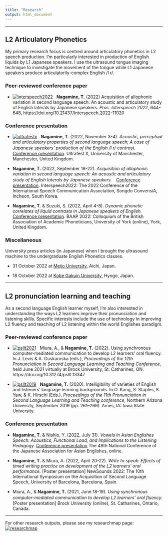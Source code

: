 ```yaml
---
title: "Research"
output: html_document
---
```



-----

## **L2 Articulatory Phonetics**

My primary research focus is centred around articulatory phonetics in L2 speech production. I'm particularly interested in production of English liquids by L1 Japanese speakers. I use the ultrasound tongue imaging technique to investigate the movement of the tongue while L1 Japanese speakers produce articulatorily-complex English /l r/. 

### Peer-reviewed conference paper

- <a href='https://github.com/TakayukiNagamine/takayukinagamine.github.io/raw/e0d37e4d9dc01f94a63c7993253c865e598b71ec/papers/nagamine22_interspeech.pdf' target='_blank'><img title='interspeech2022' alt='interspeech2022' src='https://img.icons8.com/officel/20/null/pdf.png' border="0"/></a> &nbsp; **Nagamine, T.** (2022) Acquisition of allophonic variation in second language speech: An acoustic and articulatory study of English laterals by Japanese speakers. *Proc. Interspeech 2022*, 644-648, https://doi.org/10.21437/Interspeech.2022-11020

### Conference presentation

- <a href='https://github.com/TakayukiNagamine/takayukinagamine.github.io/raw/main/papers/nagamine_UltrafestX.pdf' target='_blank'><img title='ultrafestx' alt='ultrafestx' src='https://img.icons8.com/officel/20/null/pdf.png' border="0"/></a> &nbsp; **Nagamine, T.** (2022, November 3-4). *Acoustic, perceptual and articulatory properties of second language speech; A case of Japanese speakers’ production of the English /l r/ contrast.*　[Conference presentation]. Ultrafest X, University of Manchester, Manchester, United Kingdom. 

- **Nagamine, T.** (2022, September 18-22). *Acquisition of allophonic variation in second language speech: An acoustic and articulatory study of English laterals by Japanese speakers.*　[Conference presentation]. Interspeech2022: The 2022 Conference of the International Speech Communication Association, Songdo ConvensiA, Incheon, South Korea.


- **Nagamine, T.** & Suzuki, S. (2022, April 4-8). *Dynamic phonetic correlates of liquid contrasts in Japanese speakers of English.* [Conference presentation]. BAAP 2022: Colloquium of the British Association of Academic Phoneticians, University of York (online), York, United Kingdom.

### Miscellaneous

University press articles (in Japanese) when I brought the ultrasound machine to the undergraduate English Phonetics classes.

- 31 October 2022 at [Meijo University](https://www.meijo-u.ac.jp/news/detail_28009.html), Aichi, Japan.

- 18 October 2022 at [Kobe Gakuin University](https://www.kobegakuin.ac.jp/education/faculty_global/news/988939cb1a72698c58a1.html), Hyogo, Japan.


-----

## **L2 pronunciation learning and teaching**

As a second language English learner myself, I'm also interested in understanding the ways L2 learners improve their pronunciation and listening skills. Specific interests include the use of technology in improving L2 fluency and teaching of L2 listening within the world Englishes paradigm.

### Peer-reviewed conference paper

- <a href='https://github.com/TakayukiNagamine/takayukinagamine.github.io/raw/e0d37e4d9dc01f94a63c7993253c865e598b71ec/papers/psllt2021_miura-nagamine.pdf' target='_blank'><img title='psllt2021' alt='psllt2021' src='https://img.icons8.com/officel/20/null/pdf.png' border="0"/></a> &nbsp; Miura, A., & **Nagamine, T.** (2022). Using synchronous computer-mediated communication to develop L2 learners’ oral fluency. In J. Levis & A. Guskaroska (eds.), *Proceedings of the 12th Pronunciation in Second Language Learning and Teaching Conference*, held June 2021 virtually at Brock University, St. Catharines, ON. https://doi.org/10.31274/psllt.13347

- <a href='https://github.com/TakayukiNagamine/takayukinagamine.github.io/raw/e0d37e4d9dc01f94a63c7993253c865e598b71ec/papers/Nagamine2019PSLLT.pdf' target='_blank'><img title='psllt2019' alt='psllt2019' src='https://img.icons8.com/officel/20/null/pdf.png' border="0"/></a> &nbsp; **Nagamine, T.** (2020). Intelligibility of varieties of English and listeners’ language learning backgrounds. In O. Kang, S. Staples, K. Yaw, & K. Hirschi (Eds.), *Proceedings of the 11th Pronunciation in Second Language Learning and Teaching conference*, Northern Arizona University, September 2019 (pp. 261–269). Ames, IA: Iowa State University.


### Conference presentation


- **Nagamine, T.** & Nishio, Y. (2022, July 31). *Vowels in Asian Englishes Speech: Acoustics, Functional Load, and Implications to the Listening Pedagogy.*  [Conference presentation] The 49th National Conference of the Japanese Association for Asian Englishes, online. 

- **Nagamine, T.** & Miura, A. (2022, April 20-22). *Write to speak: Effects of timed writing practice on development of the L2 learners' oral performance.*  [Poster presentation] NewSounds 2022: The 10th International Symposium on the Acquisition of Second Language Speech, University of Barcelona, Barcelona, Spain.

- Miura, A., & **Nagamine, T.** (2021, June 18-19). *Using synchronous computer-mediated communication to develop L2 learners’ oral fluency.*　[Poster presentation] Brock University (online), St. Catharines, Ontario, Canada. 


-----


For other research outputs, please see my researchmap page: &nbsp; <a href='https://researchmap.jp/takayukinagamine' target='_blank'><img title='researchmap' alt='researchmap' src='https://researchmap.jp/outline/img/researchmap130.gif' border="0"/></a>